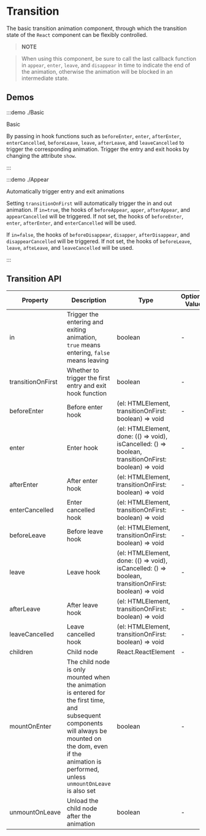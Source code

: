 # Transition

The basic transition animation component, through which the transition state of the `React` component can be flexibly controlled.

> **NOTE**

> When using this component, be sure to call the last callback function in `appear`, `enter`, `leave`, and `disappear` in time to indicate the end of the animation, otherwise the animation will be blocked in an intermediate state.

## Demos

:::demo ./Basic

Basic

By passing in hook functions such as `beforeEnter`, `enter`, `afterEnter`, `enterCancelled`, `beforeLeave`, `leave`, `afterLeave`, and `leaveCancelled` to trigger the corresponding animation. Trigger the entry and exit hooks by changing the attribute `show`.

:::

:::demo ./Appear

Automatically trigger entry and exit animations

Setting `transitionOnFirst` will automatically trigger the in and out animation. If `in=true`, the hooks of `beforeAppear`, `apper`, `afterAppear`, and `appearCancelled` will be triggered. If not set, the hooks of `beforeEnter`, `enter`, `afterEnter`, and `enterCancelled` will be used.

If `in=false`, the hooks of `beforeDisappear`, `disapper`, `afterDisappear`, and `disappearCancelled` will be triggered. If not set, the hooks of `beforeLeave`, `leave`, `afteLeave`, and `leaveCancelled` will be used.

:::

## Transition API

| Property | Description | Type | Optional Value | Default | Require |
| --- | --- | --- | --- | --- | --- |
| in | Trigger the entering and exiting animation, `true` means entering, `false` means leaving | boolean | - | — | true |
| transitionOnFirst | Whether to trigger the first entry and exit hook function | boolean | - | false | false |
| beforeEnter | Before enter hook | (el: HTMLElement, transitionOnFirst: boolean) => void | - | — |
| enter | Enter hook | (el: HTMLElement, done: (() => void), isCancelled: () => boolean, transitionOnFirst: boolean) => void | - | — | false |
| afterEnter | After enter hook | (el: HTMLElement, transitionOnFirst: boolean) => void | - | — | false |
| enterCancelled | Enter cancelled hook | (el: HTMLElement, transitionOnFirst: boolean) => void | - | — | false |
| beforeLeave | Before leave hook | (el: HTMLElement, transitionOnFirst: boolean) => void | - | — | false |
| leave | Leave hook | (el: HTMLElement, done: (() => void), isCancelled: () => boolean, transitionOnFirst: boolean) => void | - | — | false |
| afterLeave | After leave hook | (el: HTMLElement, transitionOnFirst: boolean) => void | - | — | false |
| leaveCancelled | Leave cancelled hook | (el: HTMLElement, transitionOnFirst: boolean) => void | - | — | false |
| children | Child node | React.ReactElement | - | — | true |
| mountOnEnter | The child node is only mounted when the animation is entered for the first time, and subsequent components will always be mounted on the dom, even if the animation is performed, unless `unmountOnLeave` is also set | boolean | - | false | false |
| unmountOnLeave | Unload the child node after the animation | boolean | - | false | false |
